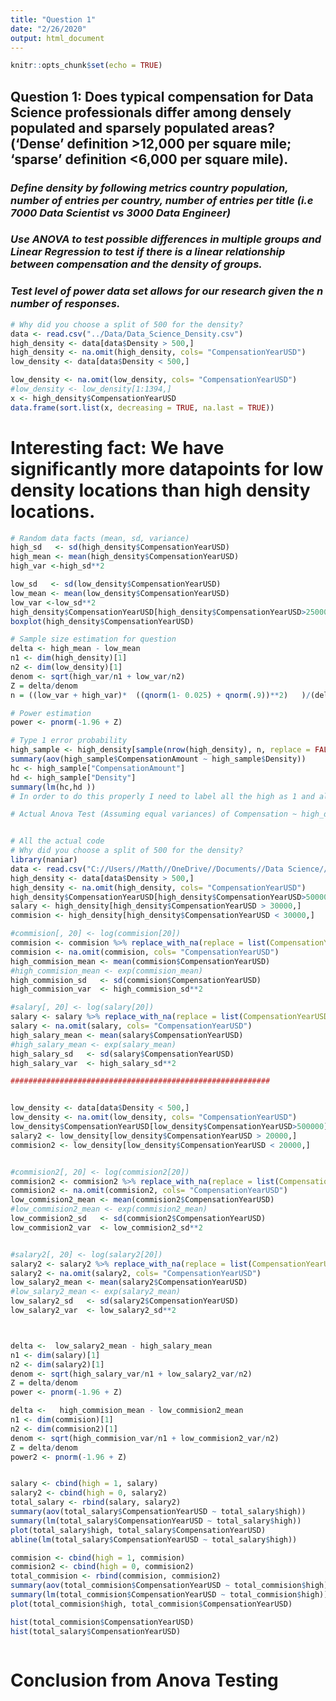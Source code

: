 ---
title: "Question 1"
date: "2/26/2020"
output: html_document
---

```{r setup, include=FALSE}
knitr::opts_chunk$set(echo = TRUE)
```

## **Question 1: Does typical compensation for Data Science professionals differ among densely populated and sparsely populated areas? (‘Dense’ definition >12,000 per square mile; ‘sparse’ definition <6,000 per square mile). **

### *Define density by following metrics country population, number of entries per country, number of entries per title (i.e 7000 Data Scientist vs 3000 Data Engineer)*

### *Use ANOVA to test possible differences in multiple groups and Linear Regression to test if there is a linear relationship between compensation and the density of groups. *

### *Test level of power data set allows for our research given the n number of responses.*

```{r}
# Why did you choose a split of 500 for the density?
data <- read.csv("../Data/Data_Science_Density.csv")
high_density <- data[data$Density > 500,]
high_density <- na.omit(high_density, cols= "CompensationYearUSD")
low_density <- data[data$Density < 500,]

low_density <- na.omit(low_density, cols= "CompensationYearUSD")
#low_density <- low_density[1:1394,]
x <- high_density$CompensationYearUSD
data.frame(sort.list(x, decreasing = TRUE, na.last = TRUE))
```

# Interesting fact: We have significantly more datapoints for low density locations than high density locations.

```{r}
# Random data facts (mean, sd, variance)
high_sd   <- sd(high_density$CompensationYearUSD)
high_mean <- mean(high_density$CompensationYearUSD)
high_var <-high_sd**2

low_sd   <- sd(low_density$CompensationYearUSD)
low_mean <- mean(low_density$CompensationYearUSD)
low_var <-low_sd**2
high_density$CompensationYearUSD[high_density$CompensationYearUSD>250000] <- 250000
boxplot(high_density$CompensationYearUSD)
```

```{r}
# Sample size estimation for question
delta <- high_mean - low_mean
n1 <- dim(high_density)[1]
n2 <- dim(low_density)[1]
denom <- sqrt(high_var/n1 + low_var/n2)
Z = delta/denom
n = ((low_var + high_var)*  ((qnorm(1- 0.025) + qnorm(.9))**2)   )/(delta**2)
```

```{r}
# Power estimation
power <- pnorm(-1.96 + Z)

```

```{r}
# Type 1 error probability 
high_sample <- high_density[sample(nrow(high_density), n, replace = FALSE),]
summary(aov(high_sample$CompensationAmount ~ high_sample$Density))
hc <- high_sample["CompensationAmount"]
hd <- high_sample["Density"]
summary(lm(hc,hd ))
# In order to do this properly I need to label all the high as 1 and all the low as 0 then combine them
```


```{r}
# Actual Anova Test (Assuming equal variances) of Compensation ~ high_density, Compensation ~ low_density



```

```{r}
# All the actual code
# Why did you choose a split of 500 for the density?
library(naniar)
data <- read.csv("C://Users//Matth//OneDrive//Documents//Data Science//DATA 557//557_Final_Project//Data//Data_Science_Density.csv")
high_density <- data[data$Density > 500,]
high_density <- na.omit(high_density, cols= "CompensationYearUSD")
high_density$CompensationYearUSD[high_density$CompensationYearUSD>500000] <- 0
salary <- high_density[high_density$CompensationYearUSD > 30000,]
commision <- high_density[high_density$CompensationYearUSD < 30000,]

#commision[, 20] <- log(commision[20])
commision <- commision %>% replace_with_na(replace = list(CompensationYearUSD = c(-Inf, Inf)))
commision <- na.omit(commision, cols= "CompensationYearUSD")
high_commision_mean <- mean(commision$CompensationYearUSD)
#high_commision_mean <- exp(commision_mean)
high_commision_sd   <- sd(commision$CompensationYearUSD)
high_commision_var  <- high_commision_sd**2

#salary[, 20] <- log(salary[20])
salary <- salary %>% replace_with_na(replace = list(CompensationYearUSD = c(-Inf, Inf)))
salary <- na.omit(salary, cols= "CompensationYearUSD")
high_salary_mean <- mean(salary$CompensationYearUSD)
#high_salary_mean <- exp(salary_mean)
high_salary_sd   <- sd(salary$CompensationYearUSD)
high_salary_var  <- high_salary_sd**2

##########################################################


low_density <- data[data$Density < 500,]
low_density <- na.omit(low_density, cols= "CompensationYearUSD")
low_density$CompensationYearUSD[low_density$CompensationYearUSD>500000] <- 0
salary2 <- low_density[low_density$CompensationYearUSD > 20000,]
commision2 <- low_density[low_density$CompensationYearUSD < 20000,]


#commision2[, 20] <- log(commision2[20])
commision2 <- commision2 %>% replace_with_na(replace = list(CompensationYearUSD = c(-Inf, Inf)))
commision2 <- na.omit(commision2, cols= "CompensationYearUSD")
low_commision2_mean <- mean(commision2$CompensationYearUSD)
#low_commision2_mean <- exp(commision2_mean)
low_commision2_sd   <- sd(commision2$CompensationYearUSD)
low_commision2_var  <- low_commision2_sd**2


#salary2[, 20] <- log(salary2[20])
salary2 <- salary2 %>% replace_with_na(replace = list(CompensationYearUSD = c(-Inf, Inf)))
salary2 <- na.omit(salary2, cols= "CompensationYearUSD")
low_salary2_mean <- mean(salary2$CompensationYearUSD)
#low_salary2_mean <- exp(salary2_mean)
low_salary2_sd   <- sd(salary2$CompensationYearUSD)
low_salary2_var  <- low_salary2_sd**2



delta <-  low_salary2_mean - high_salary_mean
n1 <- dim(salary)[1]
n2 <- dim(salary2)[1]
denom <- sqrt(high_salary_var/n1 + low_salary2_var/n2)
Z = delta/denom
power <- pnorm(-1.96 + Z)

delta <-   high_commision_mean - low_commision2_mean 
n1 <- dim(commision)[1]
n2 <- dim(commision2)[1]
denom <- sqrt(high_commision_var/n1 + low_commision2_var/n2)
Z = delta/denom
power2 <- pnorm(-1.96 + Z)


salary <- cbind(high = 1, salary)
salary2 <- cbind(high = 0, salary2)
total_salary <- rbind(salary, salary2)
summary(aov(total_salary$CompensationYearUSD ~ total_salary$high))
summary(lm(total_salary$CompensationYearUSD ~ total_salary$high))
plot(total_salary$high, total_salary$CompensationYearUSD)
abline(lm(total_salary$CompensationYearUSD ~ total_salary$high))

commision <- cbind(high = 1, commision)
commision2 <- cbind(high = 0, commision2)
total_commision <- rbind(commision, commision2)
summary(aov(total_commision$CompensationYearUSD ~ total_commision$high))
summary(lm(total_commision$CompensationYearUSD ~ total_commision$high))
plot(total_commision$high, total_commision$CompensationYearUSD)

hist(total_commision$CompensationYearUSD)
hist(total_salary$CompensationYearUSD)



```
# Conclusion from Anova Testing